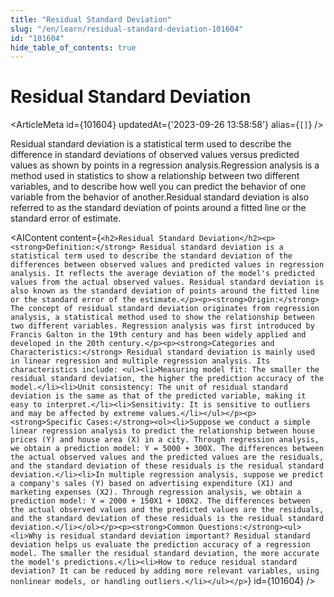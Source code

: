```yaml
---
title: "Residual Standard Deviation"
slug: "/en/learn/residual-standard-deviation-101604"
id: "101604"
hide_table_of_contents: true
---
```



# Residual Standard Deviation

<ArticleMeta id={101604} updatedAt={'2023-09-26 13:58:58'} alias={`[]`} />
<div className='border-solid border-b border-t-0 my-4 border-[var(--ifm-color-gray-300)]' />

Residual standard deviation is a statistical term used to describe the difference in standard deviations of observed values versus predicted values as shown by points in a regression analysis.Regression analysis is a method used in statistics to show a relationship between two different variables, and to describe how well you can predict the behavior of one variable from the behavior of another.Residual standard deviation is also referred to as the standard deviation of points around a fitted line or the standard error of estimate.

<AIContent content={`<h2>Residual Standard Deviation</h2><p><strong>Definition:</strong> Residual standard deviation is a statistical term used to describe the standard deviation of the differences between observed values and predicted values in regression analysis. It reflects the average deviation of the model's predicted values from the actual observed values. Residual standard deviation is also known as the standard deviation of points around the fitted line or the standard error of the estimate.</p><p><strong>Origin:</strong> The concept of residual standard deviation originates from regression analysis, a statistical method used to show the relationship between two different variables. Regression analysis was first introduced by Francis Galton in the 19th century and has been widely applied and developed in the 20th century.</p><p><strong>Categories and Characteristics:</strong> Residual standard deviation is mainly used in linear regression and multiple regression analysis. Its characteristics include: <ul><li>Measuring model fit: The smaller the residual standard deviation, the higher the prediction accuracy of the model.</li><li>Unit consistency: The unit of residual standard deviation is the same as that of the predicted variable, making it easy to interpret.</li><li>Sensitivity: It is sensitive to outliers and may be affected by extreme values.</li></ul></p><p><strong>Specific Cases:</strong><ol><li>Suppose we conduct a simple linear regression analysis to predict the relationship between house prices (Y) and house area (X) in a city. Through regression analysis, we obtain a prediction model: Y = 5000 + 300X. The differences between the actual observed values and the predicted values are the residuals, and the standard deviation of these residuals is the residual standard deviation.</li><li>In multiple regression analysis, suppose we predict a company's sales (Y) based on advertising expenditure (X1) and marketing expenses (X2). Through regression analysis, we obtain a prediction model: Y = 2000 + 150X1 + 100X2. The differences between the actual observed values and the predicted values are the residuals, and the standard deviation of these residuals is the residual standard deviation.</li></ol></p><p><strong>Common Questions:</strong><ul><li>Why is residual standard deviation important? Residual standard deviation helps us evaluate the prediction accuracy of a regression model. The smaller the residual standard deviation, the more accurate the model's predictions.</li><li>How to reduce residual standard deviation? It can be reduced by adding more relevant variables, using nonlinear models, or handling outliers.</li></ul></p>`} id={101604} />
